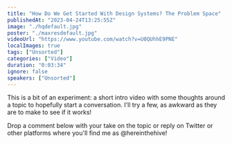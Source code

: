 ```yaml
---
title: "How Do We Get Started With Design Systems? The Problem Space"
publishedAt: "2023-04-24T13:25:55Z"
image: "./hqdefault.jpg"
poster: "./maxresdefault.jpg"
videoUrl: "https://www.youtube.com/watch?v=U0QUhhE9PNE"
localImages: true
tags: ["Unsorted"]
categories: ["Video"]
duration: "0:03:34"
ignore: false
speakers: ["Unsorted"]
---
```


This is a bit of an experiment: a short intro video with some thoughts around a topic to hopefully start a conversation. I'll try a few, as awkward as they are to make to see if it works!

Drop a comment below with your take on the topic or reply on Twitter or other platforms where you'll find me as @hereinthehive!
